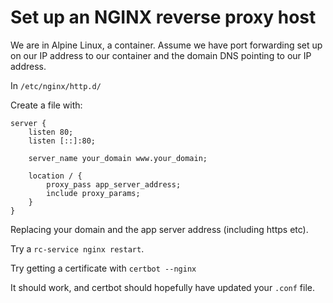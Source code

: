 # Set up an NGINX reverse proxy host

We are in Alpine Linux, a container. Assume we have port forwarding set up on our IP address to our container and the domain DNS pointing to our IP address.

In `/etc/nginx/http.d/`

Create a file with:

```
server {
    listen 80;
    listen [::]:80;

    server_name your_domain www.your_domain;

    location / {
        proxy_pass app_server_address;
        include proxy_params;
    }
}
```

Replacing your domain and the app server address (including https etc).

Try a `rc-service nginx restart`.

Try getting a certificate with `certbot --nginx`

It should work, and certbot should hopefully have updated your `.conf` file.

